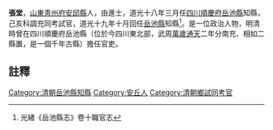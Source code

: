 {{明清人物信息框
| 姓名 =張堂
| 最高職務 = [[四川|四川]][[岳池縣|岳池縣]][[知縣|知縣]]
| 國家 = 大清
| 籍貫 = [[山東|山東]][[靑州府|靑州府]][[安邱縣|安邱縣]]
| 字號 =
| 出生日期 = ？年？月？日
| 逝世日期 = ？年？月？日
| 墓葬 = 
| 配偶 =  
| 親屬 = 曾祖、祖、父，母
| 出身 =進士 
| 著作 =  
*
}}
'''張堂'''{{BD|？年||？年||}}，[[山東|山東]][[靑州府|靑州府]][[安邱縣|安邱縣]]人，由進士，道光十八年三月任[[四川|四川]][[順慶府|順慶府]][[岳池縣|岳池縣]]知縣，己亥科調充同考試官，道光十九年十月回任[[岳池縣|岳池縣]]知縣<ref>光緒《岳池縣志》卷十職官志</ref>。是一位政治人物，明清時曾在四川順慶府岳池縣（位於今四川東北部，武周[[萬歲通天|萬歲通天]]二年分南充、相如二縣置，是一個千年古縣）擔任官吏。
==註釋==
{{reflist}}
{{清朝人物小作品}}
{{道光十五年乙未科殿試金榜}}
[[Category:清朝岳池縣知縣|Category:清朝岳池縣知縣]]
[[Category:安丘人|Category:安丘人]]
[[Category:清朝鄉試同考官|Category:清朝鄉試同考官]]